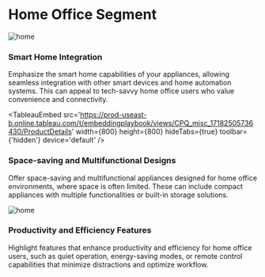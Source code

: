

# Home Office Segment

![home](https://images.unsplash.com/photo-1585634917202-6f03b28fc6d0?q=80&w=2940&auto=format&fit=crop&ixlib=rb-4.0.3&ixid=M3wxMjA3fDB8MHxwaG90by1wYWdlfHx8fGVufDB8fHx8fA%3D%3D)

### Smart Home Integration

Emphasize the smart home capabilities of your appliances, allowing seamless integration with other smart devices and home automation systems. This can appeal to tech-savvy home office users who value convenience and connectivity.

<TableauEmbed
  src='https://prod-useast-b.online.tableau.com/t/embeddingplaybook/views/CPQ_misc_17182505736430/ProductDetails'
  width={800}
  height={800}
  hideTabs={true}
  toolbar={'hidden'}
  device='default'
/>

### Space-saving and Multifunctional Designs

Offer space-saving and multifunctional appliances designed for home office environments, where space is often limited. These can include compact appliances with multiple functionalities or built-in storage solutions.

![home](https://images.unsplash.com/photo-1664575197229-3bbebc281874?q=80&w=2940&auto=format&fit=crop&ixlib=rb-4.0.3&ixid=M3wxMjA3fDB8MHxwaG90by1wYWdlfHx8fGVufDB8fHx8fA%3D%3D)

### Productivity and Efficiency Features

Highlight features that enhance productivity and efficiency for home office users, such as quiet operation, energy-saving modes, or remote control capabilities that minimize distractions and optimize workflow.
